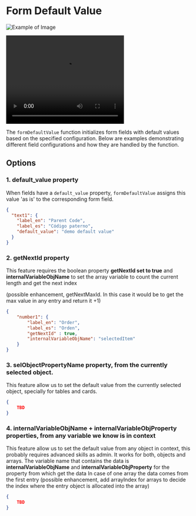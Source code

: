 

<Meta title="TRAZiT Actions/Dialogs/Generic Dialog doc- Form Default Value possibilities" />

# Form Default Value

![Example of Image](./LOGO_TRAZIT_2023.jpeg)

<video width="320" height="240" controls>
  <source src="./labelprinting.mp4" type="video/mp4" />
  Your browser does not support the video tag.
</video>

The `formDefaultValue` function initializes form fields with default values based on the specified configuration. Below are examples demonstrating different field configurations and how they are handled by the function.

## Options

### 1. default_value property

When fields have a `default_value` property, `formDefaultValue` assigns this value 'as is' to the corresponding form field.

```json
{
  "text1": {
    "label_en": "Parent Code",
    "label_es": "Código paterno",
    "default_value": "demo default value"
  }
}
```

### 2. getNextId property

This feature requires the boolean property **getNextId set to true** and **internalVariableObjName** to set the array variable to count the current length and get the next index

(possible enhancement, getNextMaxId. In this case it would be to get the max value in any entry and return it +1)


```json
{
    "number1": {
        "label_en": "Order",
        "label_es": "Orden",
        "getNextId" : true,
        "internalVariableObjName": "selectedItem"
    }
}
```

### 3. selObjectPropertyName property, from the currently selected object.

This feature allow us to set the default value from the currently selected object, specially for tables and cards.


```json
{
    TBD
}
```
### 4. internalVariableObjName + internalVariableObjProperty properties, from any variable we know is in context

This feature allow us to set the default value from any object in context, this probably requires advanced skills as admin.
It works for both, objects and arrays. The variable name that contains the data is **internalVariableObjName** and **internalVariableObjProperty** for the property from which get the data
    In case of one array the data comes from the first entry
(possible enhancement, add arrayIndex for arrays to decide the index where the entry object is allocated into the array)

```json
{
    TBD
}
```